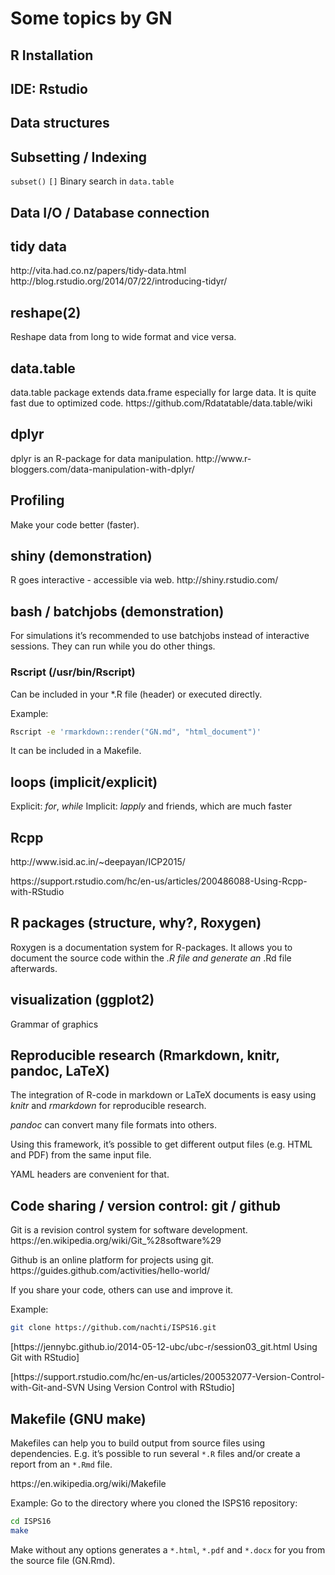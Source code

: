 # Some topics by GN

## R Installation


## IDE: Rstudio


## Data structures


## Subsetting / Indexing

`subset()`
`[]`
Binary search in `data.table`

## Data I/O / Database connection


## tidy data

http://vita.had.co.nz/papers/tidy-data.html
http://blog.rstudio.org/2014/07/22/introducing-tidyr/

## reshape(2)

Reshape data from long to wide format and vice versa.

## data.table

data.table package extends data.frame especially for large data.
It is quite fast due to optimized code.
https://github.com/Rdatatable/data.table/wiki

## dplyr

dplyr is an R-package for data manipulation.
http://www.r-bloggers.com/data-manipulation-with-dplyr/


## Profiling

Make your code better (faster).


## shiny (demonstration)

R goes interactive - accessible via web.
http://shiny.rstudio.com/


## bash / batchjobs (demonstration)

For simulations it's recommended to use batchjobs instead of
interactive sessions. They can run while you do other things.

### Rscript (/usr/bin/Rscript)

Can be included in your *.R file (header) or executed directly.

Example:
```bash
Rscript -e 'rmarkdown::render("GN.md", "html_document")'
```

It can be included in a Makefile.



## loops (implicit/explicit)

Explicit: *for*, *while*
Implicit: *lapply* and friends, which are much faster

## Rcpp

http://www.isid.ac.in/~deepayan/ICP2015/

https://support.rstudio.com/hc/en-us/articles/200486088-Using-Rcpp-with-RStudio

## R packages (structure, why?, Roxygen)

Roxygen is a documentation system for R-packages. It allows you
to document the source code within the *.R file and generate an
*.Rd file afterwards.


## visualization (ggplot2)

Grammar of graphics

## Reproducible research (Rmarkdown, knitr, pandoc, LaTeX)

The integration of R-code in markdown or LaTeX documents is easy
using *knitr* and *rmarkdown* for reproducible research.

*pandoc* can convert many file formats into others.

Using this framework, it's possible to get different output files
(e.g. HTML and PDF) from the same input file.

YAML headers are convenient for that.


## Code sharing / version control: git / github

Git is a revision control system for software development.
https://en.wikipedia.org/wiki/Git_%28software%29

Github is an online platform for projects using git.
https://guides.github.com/activities/hello-world/

If you share your code, others can use and improve it.

Example:
```bash
git clone https://github.com/nachti/ISPS16.git
```

[https://jennybc.github.io/2014-05-12-ubc/ubc-r/session03_git.html Using Git with RStudio]

[https://support.rstudio.com/hc/en-us/articles/200532077-Version-Control-with-Git-and-SVN Using Version Control with RStudio]

## Makefile (GNU make)

Makefiles can help you to build output from source files using
dependencies. E.g. it's possible to run several `*.R` files and/or
create a report from an `*.Rmd` file.

https://en.wikipedia.org/wiki/Makefile

Example:
Go to the directory where you cloned the ISPS16 repository:
```bash
cd ISPS16
make
```

Make without any options generates a `*.html`, `*.pdf` and
`*.docx` for you from the source file (GN.Rmd).
